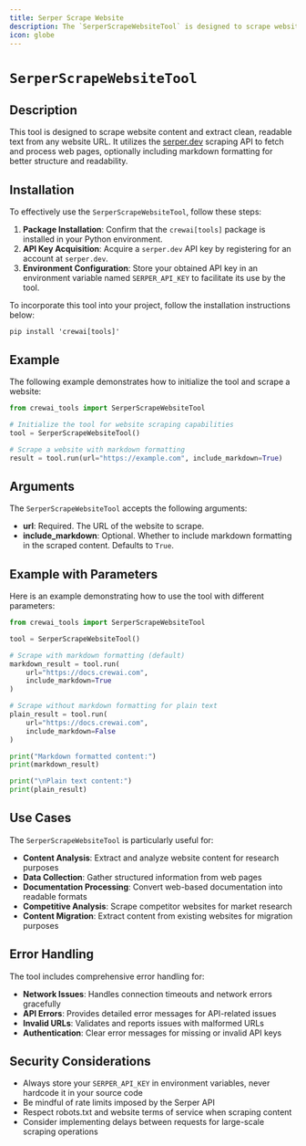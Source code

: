 ```yaml
---
title: Serper Scrape Website
description: The `SerperScrapeWebsiteTool` is designed to scrape websites and extract clean, readable content using Serper's scraping API.
icon: globe
---
```


# `SerperScrapeWebsiteTool`

## Description

This tool is designed to scrape website content and extract clean, readable text from any website URL. It utilizes the [serper.dev](https://serper.dev) scraping API to fetch and process web pages, optionally including markdown formatting for better structure and readability.

## Installation

To effectively use the `SerperScrapeWebsiteTool`, follow these steps:

1. **Package Installation**: Confirm that the `crewai[tools]` package is installed in your Python environment.
2. **API Key Acquisition**: Acquire a `serper.dev` API key by registering for an account at `serper.dev`.
3. **Environment Configuration**: Store your obtained API key in an environment variable named `SERPER_API_KEY` to facilitate its use by the tool.

To incorporate this tool into your project, follow the installation instructions below:

```shell
pip install 'crewai[tools]'
```

## Example

The following example demonstrates how to initialize the tool and scrape a website:

```python Code
from crewai_tools import SerperScrapeWebsiteTool

# Initialize the tool for website scraping capabilities
tool = SerperScrapeWebsiteTool()

# Scrape a website with markdown formatting
result = tool.run(url="https://example.com", include_markdown=True)
```

## Arguments

The `SerperScrapeWebsiteTool` accepts the following arguments:

- **url**: Required. The URL of the website to scrape.
- **include_markdown**: Optional. Whether to include markdown formatting in the scraped content. Defaults to `True`.

## Example with Parameters

Here is an example demonstrating how to use the tool with different parameters:

```python Code
from crewai_tools import SerperScrapeWebsiteTool

tool = SerperScrapeWebsiteTool()

# Scrape with markdown formatting (default)
markdown_result = tool.run(
    url="https://docs.crewai.com",
    include_markdown=True
)

# Scrape without markdown formatting for plain text
plain_result = tool.run(
    url="https://docs.crewai.com",
    include_markdown=False
)

print("Markdown formatted content:")
print(markdown_result)

print("\nPlain text content:")
print(plain_result)
```

## Use Cases

The `SerperScrapeWebsiteTool` is particularly useful for:

- **Content Analysis**: Extract and analyze website content for research purposes
- **Data Collection**: Gather structured information from web pages
- **Documentation Processing**: Convert web-based documentation into readable formats
- **Competitive Analysis**: Scrape competitor websites for market research
- **Content Migration**: Extract content from existing websites for migration purposes

## Error Handling

The tool includes comprehensive error handling for:

- **Network Issues**: Handles connection timeouts and network errors gracefully
- **API Errors**: Provides detailed error messages for API-related issues
- **Invalid URLs**: Validates and reports issues with malformed URLs
- **Authentication**: Clear error messages for missing or invalid API keys

## Security Considerations

- Always store your `SERPER_API_KEY` in environment variables, never hardcode it in your source code
- Be mindful of rate limits imposed by the Serper API
- Respect robots.txt and website terms of service when scraping content
- Consider implementing delays between requests for large-scale scraping operations